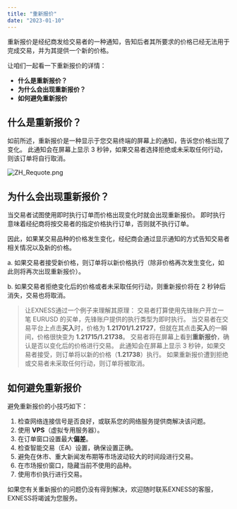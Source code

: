 ```yaml
---
title: "重新报价"
date: "2023-01-10"
---
```


<Ads></Ads> 

重新报价是经纪商发给交易者的一种通知，告知后者其所要求的价格已经无法用于完成交易，并为其提供一个新的价格。

让咱们一起看一下重新报价的详情：

- **什么是重新报价？**
- **为什么会出现重新报价？**
- **如何避免重新报价**

## **什么是重新报价？**

如前所述，重新报价是一种显示于您交易终端的屏幕上的通知，告诉您价格出现了变化。 此通知会在屏幕上显示 3 秒钟，如果交易者选择拒绝或未采取任何行动，则该订单将自行取消。

![ZH_Requote.png](https://testingcf.jsdelivr.net/gh/jarlin8/OSS@main/exhelp/ZH_Requote.png)

## **为什么会出现重新报价？**

当交易者试图使用即时执行订单而价格出现变化时就会出现重新报价。 即时执行意味着经纪商将按交易者的指定价格执行订单，否则就不执行订单。

因此，如果某交易品种的价格发生变化，经纪商会通过显示通知的方式告知交易者相关情况以及新的价格。

a. 如果交易者接受新价格，则订单将以新价格执行（除非价格再次发生变化，如此则将再次出现重新报价）。

b. 如果交易者拒绝变化后的价格或者未采取任何行动，则重新报价将在 2 秒钟后消失，交易也将取消。

> 让EXNESS通过一个例子来理解其原理：
> 交易者打算使用先锋账户开立一笔 EURUSD 的买单，先锋账户提供的执行类型为即时执行。 当交易者在交易平台上点击**买入**时，价格为 **1.21701/1.21727**，但就在其点击**买入**的一瞬间，价格很快变为 **1.21715/1.21738**。 交易者将在屏幕上看到**重新报价**，确认是否以变化后的价格进行交易。 此通知会在屏幕上显示 3 秒钟，如果交易者接受，则订单将以新的价格（**1.21738**）执行。 如果重新报价遭到拒绝或交易者未采取任何行动，则订单将被取消。

## **如何避免重新报价**

避免重新报价的小技巧如下：

1. 检查网络连接信号是否良好，或联系您的网络服务提供商解决该问题。
2. 使用 **VPS**（虚拟专用服务器）。
3. 在订单窗口设置最大**偏差**。
4. 检查智能交易（EA）设置，确保设置正确。
5. 避免在休市、重大新闻发布期等市场波动较大的时间段进行交易。
6. 在市场报价窗口，隐藏当前不使用的品种。
7. 使用市价执行进行交易。

如果您有关重新报价的问题仍没有得到解决，欢迎随时联系EXNESS的客服，EXNESS将竭诚为您服务。
